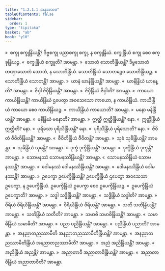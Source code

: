 ```yaml
---
title: "1.2.1.1 အနုလောမ"
tableOfContents: false
sidebar:
  order: 1
type: "tipitaka"
basket: "ab"
book: "y10"
---
```



<DynamicBreadcrumb />

<Division number="94" book="y10" e="ch" v="35" p="86">

<Paragraph number="558" book="y10">
»  စက္ခု စက္ခုန္ဒြိယန္တိ?
</Paragraph>

<Paragraph number="559" book="y10">
ဒိဗ္ဗစက္ခု ပညာစက္ခု စက္ခု, န စက္ခုန္ဒြိယံ. စက္ခုန္ဒြိယံ စက္ခု စေဝ စက္ခုန္ဒြိယဉ္စ.
</Paragraph>

<Paragraph number="560" book="y10">
«  စက္ခုန္ဒြိယံ စက္ခူတိ? အာမန္တာ.
</Paragraph>

<Paragraph number="561" book="y10">
»  သောတံ သောတိန္ဒြိယန္တိ?
</Paragraph>

<Paragraph number="562" book="y10">
ဒိဗ္ဗသောတံ တဏှာသောတံ သောတံ, န သောတိန္ဒြိယံ. သောတိန္ဒြိယံ သောတဉ္စေဝ သောတိန္ဒြိယဉ္စ.
</Paragraph>

<Paragraph number="563" book="y10">
«  သောတိန္ဒြိယံ သောတန္တိ? အာမန္တာ.
</Paragraph>

<Paragraph number="564" book="y10">
»  ဃာနံ ဃာနိန္ဒြိယန္တိ? အာမန္တာ.
</Paragraph>

<Paragraph number="565" book="y10">
«  ဃာနိန္ဒြိယံ ဃာနန္တိ? အာမန္တာ.
</Paragraph>

<Paragraph number="566" book="y10">
»  ဇိဝှါ ဇိဝှိန္ဒြိယန္တိ? အာမန္တာ.
</Paragraph>

<Paragraph number="567" book="y10">
«  ဇိဝှိန္ဒြိယံ ဇိဝှါတိ? အာမန္တာ.
</Paragraph>

<Paragraph number="568" book="y10">
»  ကာယော ကာယိန္ဒြိယန္တိ?
</Paragraph>

<Paragraph number="569" book="y10">
ကာယိန္ဒြိယံ ဌပေတွာ အဝသေသော ကာယော, န ကာယိန္ဒြိယံ. ကာယိန္ဒြိယံ ကာယော စေဝ ကာယိန္ဒြိယဉ္စ.
</Paragraph>

<Paragraph number="570" book="y10">
«  ကာယိန္ဒြိယံ ကာယောတိ? အာမန္တာ.
</Paragraph>

<Paragraph number="571" book="y10">
»  မနော မနိန္ဒြိယန္တိ? အာမန္တာ.
</Paragraph>

<Paragraph number="572" book="y10">
«  မနိန္ဒြိယံ မနောတိ? အာမန္တာ.
</Paragraph>

<Paragraph number="573" book="y10">
»  ဣတ္ထီ ဣတ္ထိန္ဒြိယန္တိ? နော.
</Paragraph>

<Paragraph number="574" book="y10">
«  ဣတ္ထိန္ဒြိယံ ဣတ္ထီတိ? နော.
</Paragraph>

<Paragraph number="575" book="y10">
»  ပုရိသော ပုရိသိန္ဒြိယန္တိ? နော.
</Paragraph>

<Paragraph number="576" book="y10">
«  ပုရိသိန္ဒြိယံ ပုရိသောတိ? နော.
</Paragraph>

<Paragraph number="577" book="y10">
»  ဇီဝိတံ ဇီဝိတိန္ဒြိယန္တိ? အာမန္တာ.
</Paragraph>

<Paragraph number="578" book="y10">
«  ဇီဝိတိန္ဒြိယံ ဇီဝိတန္တိ? အာမန္တာ.
</Paragraph>

<Paragraph number="579" book="y10">
»  သုခံ သုခိန္ဒြိယန္တိ? အာမန္တာ.
</Paragraph>

<Paragraph number="580" book="y10">
«  သုခိန္ဒြိယံ သုခန္တိ? အာမန္တာ.
</Paragraph>

<Paragraph number="581" book="y10">
»  ဒုက္ခံ ဒုက္ခိန္ဒြိယန္တိ? အာမန္တာ.
</Paragraph>

<Paragraph number="582" book="y10">
«  ဒုက္ခိန္ဒြိယံ ဒုက္ခန္တိ? အာမန္တာ.
</Paragraph>

<Paragraph number="583" book="y10">
»  သောမနဿံ သောမနဿိန္ဒြိယန္တိ? အာမန္တာ.
</Paragraph>

<Paragraph number="584" book="y10">
«  သောမနဿိန္ဒြိယံ သောမနဿန္တိ? အာမန္တာ.
</Paragraph>

<Paragraph number="585" book="y10">
»  ဒေါမနဿံ ဒေါမနဿိန္ဒြိယန္တိ? အာမန္တာ.
</Paragraph>

<Paragraph number="586" book="y10">
«  ဒေါမနဿိန္ဒြိယံ ဒေါမနဿန္တိ? အာမန္တာ.
</Paragraph>

<Paragraph number="587" book="y10">
»  ဥပေက္ခာ ဥပေက္ခိန္ဒြိယန္တိ?
</Paragraph>

<Paragraph number="588" book="y10">
ဥပေက္ခိန္ဒြိယံ ဌပေတွာ အဝသေသာ ဥပေက္ခာ, န ဥပေက္ခိန္ဒြိယံ. ဥပေက္ခိန္ဒြိယံ ဥပေက္ခာ စေဝ ဥပေက္ခိန္ဒြိယဉ္စ.
</Paragraph>

<Paragraph number="589" book="y10">
«  ဥပေက္ခိန္ဒြိယံ ဥပေက္ခာတိ? အာမန္တာ.
</Paragraph>

<Paragraph number="590" book="y10">
»  သဒ္ဓါ သဒ္ဓိန္ဒြိယန္တိ? အာမန္တာ.
</Paragraph>

<Paragraph number="591" book="y10">
«  သဒ္ဓိန္ဒြိယံ သဒ္ဓါတိ? အာမန္တာ.
</Paragraph>

<Paragraph number="592" book="y10">
»  ဝီရိယံ ဝီရိယိန္ဒြိယန္တိ? အာမန္တာ.
</Paragraph>

<Paragraph number="593" book="y10">
«  ဝီရိယိန္ဒြိယံ ဝီရိယန္တိ? အာမန္တာ.
</Paragraph>

<Paragraph number="594" book="y10">
»  သတိ သတိန္ဒြိယန္တိ? အာမန္တာ.
</Paragraph>

<Paragraph number="595" book="y10">
«  သတိန္ဒြိယံ သတီတိ? အာမန္တာ.
</Paragraph>

<Paragraph number="596" book="y10">
»  သမာဓိ သမာဓိန္ဒြိယန္တိ? အာမန္တာ.
</Paragraph>

<Paragraph number="597" book="y10">
«  သမာဓိန္ဒြိယံ သမာဓီတိ? အာမန္တာ.
</Paragraph>

<Paragraph number="598" book="y10">
»  ပညာ ပညိန္ဒြိယန္တိ? အာမန္တာ.
</Paragraph>

<Paragraph number="599" book="y10">
«  ပညိန္ဒြိယံ ပညာတိ? အာမန္တာ.
</Paragraph>

<Paragraph number="600" book="y10">
»  အနညာတညဿာမီတိ အနညာတညဿာမီတိန္ဒြိယန္တိ? အာမန္တာ.
</Paragraph>

<Paragraph number="601" book="y10">
«  အနညာတညဿာမီတိန္ဒြိယံ အနညာတညဿာမီတိ? အာမန္တာ.
</Paragraph>

<Paragraph number="602" book="y10">
»  အညံ အညိန္ဒြိယန္တိ? အာမန္တာ.
</Paragraph>

<Paragraph number="603" book="y10">
«  အညိန္ဒြိယံ အညန္တိ? အာမန္တာ.
</Paragraph>

<Paragraph number="604" book="y10">
»  အညာတာဝီ အညာတာဝိန္ဒြိယန္တိ? အာမန္တာ.
</Paragraph>

<Paragraph number="605" book="y10">
«  အညာတာဝိန္ဒြိယံ အညာတာဝီတိ? အာမန္တာ.
</Paragraph>
</Division>